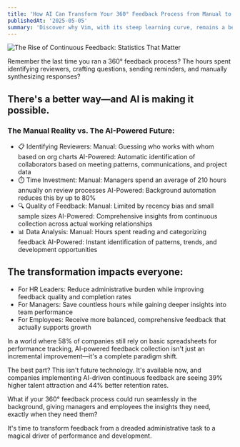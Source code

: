 ```yaml
---
title: 'How AI Can Transform Your 360° Feedback Process from Manual to Magical'
publishedAt: '2025-05-05'
summary: 'Discover why Vim, with its steep learning curve, remains a beloved tool among developers for editing code efficiently and effectively.'
---
```


![The Rise of Continuous Feedback: Statistics That Matter](/blog/how-AI-can-transform-your-360-feedback-process-from-manual-to-magical.jpeg)

Remember the last time you ran a 360° feedback process? The hours spent identifying reviewers, crafting questions, sending reminders, and manually synthesizing responses?

## There's a better way—and AI is making it possible.

### The Manual Reality vs. The AI-Powered Future:
- 📋 Identifying Reviewers: Manual: Guessing who works with whom based on org charts AI-Powered: Automatic identification of collaborators based on meeting patterns, communications, and project data
- ⏱️ Time Investment: Manual: Managers spend an average of 210 hours annually on review processes AI-Powered: Background automation reduces this by up to 80%
- 🔍 Quality of Feedback: Manual: Limited by recency bias and small sample sizes AI-Powered: Comprehensive insights from continuous collection across actual working relationships
- 📊 Data Analysis: Manual: Hours spent reading and categorizing feedback AI-Powered: Instant identification of patterns, trends, and development opportunities

## The transformation impacts everyone:
- For HR Leaders: Reduce administrative burden while improving feedback quality and completion rates
- For Managers: Save countless hours while gaining deeper insights into team performance
- For Employees: Receive more balanced, comprehensive feedback that actually supports growth

In a world where 58% of companies still rely on basic spreadsheets for performance tracking, AI-powered feedback collection isn't just an incremental improvement—it's a complete paradigm shift.

The best part? This isn't future technology. It's available now, and companies implementing AI-driven continuous feedback are seeing 39% higher talent attraction and 44% better retention rates.

What if your 360° feedback process could run seamlessly in the background, giving managers and employees the insights they need, exactly when they need them?

It's time to transform feedback from a dreaded administrative task to a magical driver of performance and development.
